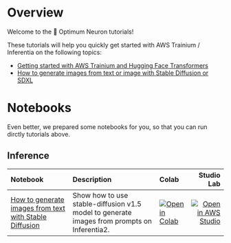 <!---
Copyright 2023 The HuggingFace Team. All rights reserved.

Licensed under the Apache License, Version 2.0 (the "License");
you may not use this file except in compliance with the License.
You may obtain a copy of the License at

    http://www.apache.org/licenses/LICENSE-2.0

Unless required by applicable law or agreed to in writing, software
distributed under the License is distributed on an "AS IS" BASIS,
WITHOUT WARRANTIES OR CONDITIONS OF ANY KIND, either express or implied.
See the License for the specific language governing permissions and
limitations under the License.
-->

# Overview

Welcome to the 🤗 Optimum Neuron tutorials!

These tutorials will help you quickly get started with AWS Trainium / Inferentia on the following topics:

- [Getting started with AWS Trainium and Hugging Face Transformers](./fine_tune_bert)
- [How to generate images from text or image with Stable Diffusion or SDXL](./stable_diffusion)

# Notebooks

Even better, we prepared some notebooks for you, so that you can run dirctly tutorials above.

## Inference

| Notebook                                                                                                                                                                               | Description                                                                                                                                                                       |  Colab                                                                                                                                                                                                          |        Studio Lab                                                                                                                                                                                                   |
|:---------------------------------------------------------------------------------------------------------------------------------------------------------------------------------------|:----------------------------------------------------------------------------------------------------------------------------------------------------------------------------------|:-----------------------------------------------------------------------------------------------------------------------------------------------------------------------------------------------------------|----------------------------------------------------------------------------------------------------------------------------------------------------------------------------------------------------------:|
| [How to generate images from text with Stable Diffusion](https://github.com/huggingface/optimum-neuron/blob/main/notebooks/stable-diffusion/stable-diffusion-txt2img.ipynb) | Show how to use stable-diffusion v1.5 model to generate images from prompts on Inferentia2. |  [![Open in Colab](https://colab.research.google.com/assets/colab-badge.svg)](https://colab.research.google.com/github/huggingface/optimum-neuron/blob/main/notebooks/stable-diffusion/stable-diffusion-txt2img.ipynb) | [![Open in AWS Studio](https://studiolab.sagemaker.aws/studiolab.svg)](https://studiolab.sagemaker.aws/import/github/huggingface/optimum-neuron/blob/main/notebooks/stable-diffusion/stable-diffusion-txt2img.ipynb) |